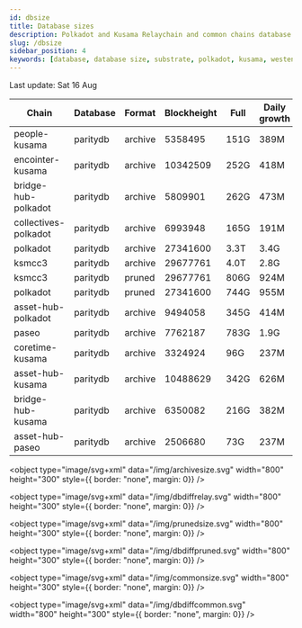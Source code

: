 ```yaml
---
id: dbsize
title: Database sizes
description: Polkadot and Kusama Relaychain and common chains database sizes
slug: /dbsize
sidebar_position: 4
keywords: [database, database size, substrate, polkadot, kusama, westend]
---
```



Last update: Sat 16 Aug

| Chain    | Database   | Format | Blockheight | Full         | Daily growth |
| ------------------------| ----------- | -------- | ------- | ---------- | ----- | 
| people-kusama | paritydb | archive | 5358495 | 151G | 389M |
| encointer-kusama | paritydb | archive | 10342509 | 252G | 418M |
| bridge-hub-polkadot | paritydb | archive | 5809901 | 262G | 473M |
| collectives-polkadot | paritydb | archive | 6993948 | 165G | 191M |
| polkadot | paritydb | archive | 27341600 | 3.3T | 3.4G |
| ksmcc3 | paritydb | archive | 29677761 | 4.0T | 2.8G |
| ksmcc3 | paritydb | pruned | 29677761 | 806G | 924M |
| polkadot | paritydb | pruned | 27341600 | 744G | 955M |
| asset-hub-polkadot | paritydb | archive | 9494058 | 345G | 414M |
| paseo | paritydb | archive | 7762187 | 783G | 1.9G |
| coretime-kusama | paritydb | archive | 3324924 | 96G | 237M |
| asset-hub-kusama | paritydb | archive | 10488629 | 342G | 626M |
| bridge-hub-kusama | paritydb | archive | 6350082 | 216G | 382M |
| asset-hub-paseo | paritydb | archive | 2506680 | 73G | 237M |
<object type="image/svg+xml" data="/img/archivesize.svg" width="800" height="300" style={{ border: "none", margin: 0}} />

<object type="image/svg+xml" data="/img/dbdiffrelay.svg" width="800" height="300" style={{ border: "none", margin: 0}} />

<object type="image/svg+xml" data="/img/prunedsize.svg" width="800" height="300" style={{ border: "none", margin: 0}} />

<object type="image/svg+xml" data="/img/dbdiffpruned.svg" width="800" height="300" style={{ border: "none", margin: 0}} />

<object type="image/svg+xml" data="/img/commonsize.svg" width="800" height="300" style={{ border: "none", margin: 0}} />

<object type="image/svg+xml" data="/img/dbdiffcommon.svg" width="800" height="300" style={{ border: "none", margin: 0}} />
